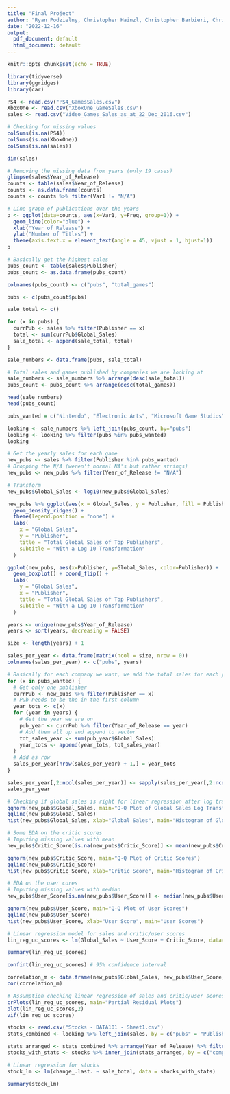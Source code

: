 ---
title: "Final Project"
author: "Ryan Podzielny, Christopher Hainzl, Christopher Barbieri, Christopher Hakkenberg, Peter Bitanga"
date: "2022-12-16"
output:
  pdf_document: default
  html_document: default
---

```{r setup, include=FALSE}
knitr::opts_chunk$set(echo = TRUE)
```


```{r }
library(tidyverse)
library(ggridges)
library(car)
```

```{r}
PS4 <- read.csv("PS4_GamesSales.csv")
XboxOne <- read.csv("XboxOne_GameSales.csv")
sales <- read.csv("Video_Games_Sales_as_at_22_Dec_2016.csv")

# Checking for missing values
colSums(is.na(PS4))
colSums(is.na(XboxOne))
colSums(is.na(sales))

dim(sales)

# Removing the missing data from years (only 19 cases)
glimpse(sales$Year_of_Release)
counts <- table(sales$Year_of_Release)
counts <- as.data.frame(counts)
counts <- counts %>% filter(Var1 != "N/A")

# Line graph of publications over the years
p <- ggplot(data=counts, aes(x=Var1, y=Freq, group=1)) +
  geom_line(color="blue") +
  xlab("Year of Release") +
  ylab("Number of Titles") +
  theme(axis.text.x = element_text(angle = 45, vjust = 1, hjust=1))
p

```


```{r}
# Basically get the highest sales
pubs_count <- table(sales$Publisher)
pubs_count <- as.data.frame(pubs_count)

colnames(pubs_count) <- c("pubs", "total_games")

pubs <- c(pubs_count$pubs)

sale_total <- c()

for (x in pubs) {
  currPub <- sales %>% filter(Publisher == x)
  total <- sum(currPub$Global_Sales)
  sale_total <- append(sale_total, total)
}

sale_numbers <- data.frame(pubs, sale_total)

```


```{r}
# Total sales and games published by companies we are looking at
sale_numbers <- sale_numbers %>% arrange(desc(sale_total))
pubs_count <- pubs_count %>% arrange(desc(total_games))

head(sale_numbers)
head(pubs_count)

pubs_wanted = c("Nintendo", "Electronic Arts", "Microsoft Game Studios", "Sony Computer Entertainment")

looking <- sale_numbers %>% left_join(pubs_count, by="pubs")
looking <- looking %>% filter(pubs %in% pubs_wanted)
looking
```

```{r}
# Get the yearly sales for each game
new_pubs <- sales %>% filter(Publisher %in% pubs_wanted)
# Dropping the N/A (weren't normal NA's but rather strings)
new_pubs <- new_pubs %>% filter(Year_of_Release != "N/A")

# Transform
new_pubs$Global_Sales <- log10(new_pubs$Global_Sales)

new_pubs %>% ggplot(aes(x = Global_Sales, y = Publisher, fill = Publisher)) +
  geom_density_ridges() +
  theme(legend.position = "none") +
  labs(
    x = "Global Sales",
    y = "Publisher",
    title = "Total Global Sales of Top Publishers",
    subtitle = "With a Log 10 Transformation"
  )

ggplot(new_pubs, aes(x=Publisher, y=Global_Sales, color=Publisher)) +
  geom_boxplot() + coord_flip() +
  labs(
    y = "Global Sales",
    x = "Publisher",
    title = "Total Global Sales of Top Publishers",
    subtitle = "With a Log 10 Transformation"
  )

years <- unique(new_pubs$Year_of_Release)
years <- sort(years, decreasing = FALSE)

size <- length(years) + 1

sales_per_year <- data.frame(matrix(ncol = size, nrow = 0))
colnames(sales_per_year) <- c("pubs", years)

# Basically for each company we want, we add the total sales for each year
for (x in pubs_wanted) {
  # Get only one publisher
  currPub <- new_pubs %>% filter(Publisher == x)
  # Pub needs to be the in the first column
  year_tots <- c(x)
  for (year in years) {
    # Get the year we are on
    pub_year <- currPub %>% filter(Year_of_Release == year)
    # Add them all up and append to vector
    tot_sales_year <- sum(pub_year$Global_Sales)
    year_tots <- append(year_tots, tot_sales_year)
  }
  # Add as row
  sales_per_year[nrow(sales_per_year) + 1,] = year_tots
}

sales_per_year[,2:ncol(sales_per_year)] <- sapply(sales_per_year[,2:ncol(sales_per_year)], as.numeric)
sales_per_year
```

```{r}
# Checking if global sales is right for linear regression after log transform
qqnorm(new_pubs$Global_Sales, main="Q-Q Plot of Global Sales Log Transformation")
qqline(new_pubs$Global_Sales)
hist(new_pubs$Global_Sales, xlab="Global Sales", main="Histogram of Global Sales")
```

```{r}
# Some EDA on the critic scores 
# Imputing missing values with mean
new_pubs$Critic_Score[is.na(new_pubs$Critic_Score)] <- mean(new_pubs$Critic_Score, na.rm=TRUE)

qqnorm(new_pubs$Critic_Score, main="Q-Q Plot of Critic Scores")
qqline(new_pubs$Critic_Score)
hist(new_pubs$Critic_Score, xlab="Critic Score", main="Histogram of Critic Scores")

# EDA on the user cores
# Imputing missing values with median
new_pubs$User_Score[is.na(new_pubs$User_Score)] <- median(new_pubs$User_Score, na.rm=TRUE)

qqnorm(new_pubs$User_Score, main="Q-Q Plot of User Scores")
qqline(new_pubs$User_Score)
hist(new_pubs$User_Score, xlab="User Score", main="User Scores")

```
```{r}
# Linear regression model for sales and critic/user scores
lin_reg_uc_scores <- lm(Global_Sales ~ User_Score + Critic_Score, data=new_pubs)

summary(lin_reg_uc_scores)

confint(lin_reg_uc_scores) # 95% confidence interval

correlation_m <- data.frame(new_pubs$Global_Sales, new_pubs$User_Score, new_pubs$Critic_Score)
cor(correlation_m)
```


```{r}
# Assumption checking linear regression of sales and critic/user scores
crPlots(lin_reg_uc_scores, main="Partial Residual Plots")
plot(lin_reg_uc_scores,2) 
vif(lin_reg_uc_scores) 
```


```{r}
stocks <- read.csv("Stocks - DATA101 - Sheet1.csv")
stats_combined <- looking %>% left_join(sales, by = c("pubs" = "Publisher"))
```


```{r}
stats_arranged <- stats_combined %>% arrange(Year_of_Release) %>% filter(Year_of_Release >= 2004)
stocks_with_stats <- stocks %>% inner_join(stats_arranged, by = c("company" = "pubs"))
```

```{r}
# Linear regression for stocks
stock_lm <- lm(change_.last. ~ sale_total, data = stocks_with_stats)

summary(stock_lm)
```
